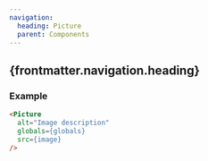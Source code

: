 ```yaml
---
navigation:
  heading: Picture
  parent: Components
---
```


## {frontmatter.navigation.heading}

### Example
```html
<Picture
  alt="Image description"
  globals={globals}
  src={image}
/>
```
<Picture
  alt="Image description"
  globals={globals}
  src={image}
/>
